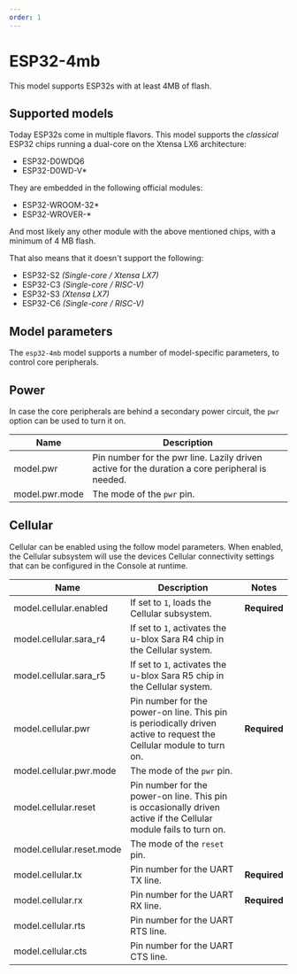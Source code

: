 ```yaml
---
order: 1
---
```


# ESP32-4mb

This model supports ESP32s with at least 4MB of flash.

## Supported models

Today ESP32s come in multiple flavors. This model supports the *classical* ESP32 chips running a dual-core on the Xtensa LX6 architecture:

* ESP32-D0WDQ6
* ESP32-D0WD-V*

They are embedded in the following official modules:

* ESP32-WROOM-32*
* ESP32-WROVER-*

And most likely any other module with the above mentioned chips, with a minimum of 4 MB flash.


That also means that it doesn't support the following:

* ESP32-S2 *(Single-core / Xtensa LX7)*
* ESP32-C3 *(Single-core / RISC-V)*
* ESP32-S3 *(Xtensa LX7)*
* ESP32-C6 *(Single-core / RISC-V)*

## Model parameters

The `esp32-4mb` model supports a number of model-specific parameters, to control core peripherals.

## Power

In case the core peripherals are behind a secondary power circuit, the `pwr` option can be used to turn it on.

Name | Description
--- | ---
model.pwr | Pin number for the pwr line. Lazily driven active for the duration a core peripheral is needed.
model.pwr.mode | The mode of the `pwr` pin.


## Cellular

Cellular can be enabled using the follow model parameters. When enabled, the Cellular subsystem will use the devices Cellular connectivity settings that can be configured in the Console at runtime.

Name | Description | Notes
--- | --- | ---
model.cellular.enabled | If set to `1`, loads the Cellular subsystem. | **Required**
model.cellular.sara_r4 | If set to `1`, activates the u-blox Sara R4 chip in the Cellular system.
model.cellular.sara_r5 | If set to `1`, activates the u-blox Sara R5 chip in the Cellular system.
model.cellular.pwr | Pin number for the power-on line. This pin is periodically driven active to request the Cellular module to turn on. | **Required**
model.cellular.pwr.mode | The mode of the `pwr` pin.
model.cellular.reset | Pin number for the power-on line. This pin is occasionally driven active if the Cellular module fails to turn on.
model.cellular.reset.mode | The mode of the `reset` pin.
model.cellular.tx | Pin number for the UART TX line. | **Required**
model.cellular.rx | Pin number for the UART RX line. | **Required**
model.cellular.rts | Pin number for the UART RTS line.
model.cellular.cts | Pin number for the UART CTS line.
